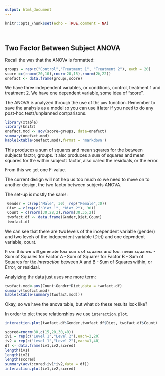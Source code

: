 ```yaml
---
output: html_document
---
```


```r
knitr::opts_chunk$set(echo = TRUE,comment = NA)
```
<br>

## Two Factor Between Subject ANOVA

Recall the way that the ANOVA is formatted:

```r
groups = rep(c("Control","Treatment 1", "Treatment 2"), each = 20)
score =c(rnorm(20,10),rnorm(20,15),rnorm(20,22))
onefact <- data.frame(groups,score)
```

We have three independent variables, or conditions, control, treatment 1 and treatment 2. We have one dependent variable, some idea of "score". 

The ANOVA is analyzed through the use of the `aov` function. Remember to save the analysis as a model so you can use it later if you need to do any post-hoc tests/unplanned comparisons. 

```r
library(xtable)
library(knitr)
onefact.mod <- aov(score~groups, data=onefact)
summary(onefact.mod)
kable(xtable(onefact.mod),format = 'markdown')
```

This produces a sum of squares and mean squares for the between subjects factor, groups. It also produces a sum of squares and mean squares for the within subjects factor, also called the residuals, or the error. 

From this we get one F-value. 

The current design will not help us too much so we need to move on to another design, the two factor between subjects ANOVA. 

The set-up is mostly the same:

```r
 Gender = c(rep("Male", 30), rep("Female",30))
 Diet = c(rep(c("Diet 1", "Diet 2"), 30))
 Count = c(rnorm(30,28,2),rnorm(30,35,2))
 twofact.df <- data.frame(Gender,Diet,Count)
 twofact.df
```
We can see that there are two levels of the independent variable (gender) and two levels of the independent variable (Diet) and one dependent variable, count.

From this we will generate four sums of squares and four mean squares. 
  - Sum of Squares for Factor A
  - Sum of Squares for Factor B
  - Sum of Squares for the *interaction* between A and B
  - Sum of Squares within, or Error, or residual. 
  
Analyizing the data just uses one more term:

```r
twofact.mod<-aov(Count~Gender*Diet,data = twofact.df)
summary(twofact.mod)
kable(xtable(summary(twofact.mod)))
```

Okay, so we have the anova table, but what do these results look like?

In order to plot these relationships we use `interaction.plot`. 

```r
interaction.plot(twofact.df$Gender,twofact.df$Diet, twofact.df$Count)
```


```r
scored=rnorm(80,c(15,20,30,40))
iv1 = rep(c("Level 1","Level 2"),each=2,20)
iv2 = rep(c("Level 1","Level 2"),each=1,40)
df <- data.frame(iv1,iv2,scored)
length(iv1)
length(iv2)
length(scored)
summary(aov(scored~iv1*iv2,data = df))
interaction.plot(iv1,iv2,scored)
```



